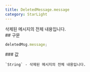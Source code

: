 ```yaml
---
title: DeletedMessage.message
category: StarLight
---
```


<Section>
  삭제된 메시지의 전체 내용입니다.
</Section>
<Section>
  ## 구문

  ~~~js
  deletedMsg.message;
  ~~~

  <Section>
    ### 값

    `String` - 삭제된 메시지의 전체 내용입니다.
  </Section>
</Section>